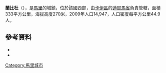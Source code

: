 '''蘭比杜'''（{{lang-fr|Lambidou}}），是[[馬里|馬里]]的城鎮，位於該國西部，由[[卡伊區|卡伊區]]的[[迪耶馬省|迪耶馬省]]負責管轄，面積333平方公里，海拔高度270米，2009年人口14,947，人口密度每平方公里44.9人。

==參考資料==
*{{citation | title=Plan de Sécurite Alimentaire Commune Rurale de Lambidou 2007-2011 | publisher=Commissariat à la Sécurité Alimentaire, République du Mali, USAID-Mali | year=2006 | url=http://www.csa-mali.org/plans/Kayes/plansa_diema/psa_lambidou.pdf | language=fr | deadurl=yes | archiveurl=https://web.archive.org/web/20120608070633/http://www.csa-mali.org/plans/Kayes/plansa_diema/psa_lambidou.pdf | archivedate=2012-06-08 | accessdate=2015-07-23 }}
*{{citation | url=http://instat.gov.ml/documentation/kayes.pdf | publisher=République de Mali: Institut National de la Statistique | title=Resultats Provisoires RGPH 2009 (Région de Kayes) | language=fr | accessdate=2015-07-23 | archive-date=2012-09-19 | archive-url=https://www.webcitation.org/6AnXrhnbD?url=http://instat.gov.ml/documentation/kayes.pdf | dead-url=no }}

{{Coord|14.3136|N|9.5515|W|display=title}}

{{卡伊區}}

[[Category:馬里城市|Category:馬里城市]]


{{Mali-geo-stub}}